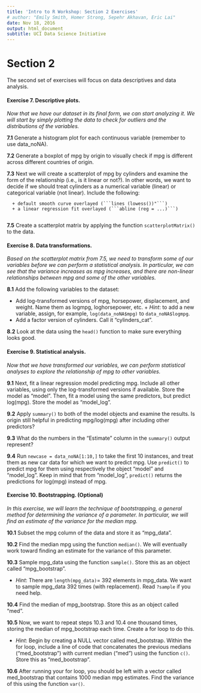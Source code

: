 ```yaml
---
title: 'Intro to R Workshop: Section 2 Exercises'
# author: "Emily Smith, Homer Strong, Sepehr Akhavan, Eric Lai"
date: Nov 18, 2016
output: html_document
subtitle: UCI Data Science Initiative
---
```


# **Section 2**

The second set of exercises will focus on data descriptives and data analysis. 

#### Exercise 7. Descriptive plots. 

*Now that we have our dataset in its final form, we can start analyzing it. We will start by simply plotting the data to check for outliers and the distributions of the variables.* 

**7.1** Generate a histogram plot for each continuous variable (remember to use data_noNA). 

**7.2** Generate a boxplot of mpg by origin to visually check if mpg is different across different countries of origin. 

**7.3** Next we will create a scatterplot of mpg by cylinders and examine the form of the relationship (i.e., is it linear or not?). In other words, we want to decide if we should treat cylinders as a numerical variable (linear) or categorical variable (not linear). Include the following:

      + default smooth curve overlayed (```lines (lowess())"```)
      + a linear regression fit overlayed (```abline (reg = ...)```)
      
**7.5** Create a scatterplot matrix by applying the function ```scatterplotMatrix()``` to the data.


#### Exercise 8. Data transformations. 

*Based on the scatterplot matrix from 7.5, we need to transform some of our variables before we can perform a statistical analysis. In particular, we can see that the variance increases as mpg increases, and there are non-linear relationships between mpg and some of the other variables.* 

**8.1** Add the following variables to the dataset: 

* Add log-transformed versions of mpg, horsepower, displacement, and weight. Name them as logmpg, loghorsepower, etc.
      + *Hint*: to add a new variable, assign, for example, ```log(data_noNA$mpg)``` to ```data_noNA$logmpg```. 
* Add a factor version of cylinders. Call it "cylinders_cat". 

**8.2** Look at the data using the ```head()``` function to make sure everything looks good.

#### Exercise 9. Statistical analysis.

*Now that we have transformed our variables, we can perform statistical analyses to explore the relationship of mpg to other variables.*

**9.1** Next, fit a linear regression model predicting mpg. Include all other variables, using only the log-transformed versions if available. Store the model as "model". Then, fit a model using the same predictors, but predict log(mpg). Store the model as "model_log".

**9.2** Apply ```summary()``` to both of the model objects and examine the results. Is origin still helpful in predicting mpg/log(mpg) after including other predictors?

**9.3** What do the numbers in the "Estimate" column in the ```summary()``` output  represent? 

**9.4** Run ```newcase = data_noNA[1:10,]``` to take the first 10 instances, and treat them as new car data for which we want to predict mpg. Use ```predict()``` to predict mpg for them using respectively the object "model" and "model_log". Keep in mind that from "model_log", ```predict()``` returns the predictions for log(mpg) instead of mpg. 



#### Exercise 10. Bootstrapping. (Optional)

*In this exercise, we will learn the technique of bootstrapping, a general method for determining the variance of a parameter. In particular, we will find an estimate of the variance for the median mpg.*

**10.1** Subset the mpg column of the data and store it as "mpg_data". 

**10.2** Find the median mpg using the function ```median()```. We will eventually work toward finding an estimate for the variance of this parameter. 

**10.3** Sample mpg_data using the function ```sample()```. Store this as an object called "mpg_bootstrap". 

* *Hint*: There are ```length(mpg_data)```= 392 elements in mpg_data. We want to sample mpg_data 392 times (with replacement). Read ```?sample``` if you need help.

**10.4** Find the median of mpg_bootstrap. Store this as an object called "med".  

**10.5** Now, we want to repeat steps 10.3 and 10.4 one thousand times, storing the median of mpg_bootstrap each time. Create a for loop to do this. 

* *Hint*: Begin by creating a NULL vector called med_bootstrap. Within the for loop, include a line of code that concatenates the previous medians ("med_bootstrap") with current median ("med") using the function ```c()```. Store this as "med_bootstrap". 

**10.6** After running your for loop, you should be left with a vector called med_bootstrap that contains 1000 median mpg estimates. Find the variance of this using the function ```var()```. 
